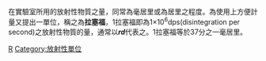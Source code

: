 在實驗室所用的放射性物質之量，同常為毫居里或為居里之程度。為使用上方便計量又提出一單位，稱之為'''拉塞福'''，1拉塞福即為1×<math>10^6</math>dps(disintegration per second)之放射性物質的量，通常以'''''rd'''''代表之。1拉塞福等於37分之一毫居里。

{{物理小作品}}

[[Category:原子核物理學|R]]
[[Category:放射性單位|Category:放射性單位]]